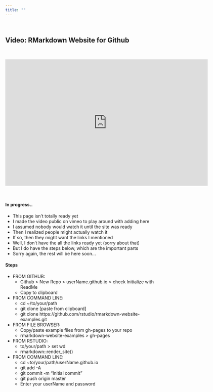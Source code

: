 ```yaml
---
title: ""
---
```


<br>

## Video: RMarkdown Website for Github

<br>

<iframe src="https://player.vimeo.com/video/225346164" width="640" height="400" frameborder="0" webkitallowfullscreen mozallowfullscreen allowfullscreen></iframe>

<br>

#### In progress..
* This page isn't totally ready yet
* I made the video public on vimeo to play around with adding here
* I assumed nobody would watch it until the site was ready
* Then I realized people might actually watch it
* If so, then they might want the links I mentioned
* Well, I don't have the all the links ready yet (sorry about that)
* But I do have the steps below, which are the important parts
* Sorry again, the rest will be here soon...

#### Steps
* FROM GITHUB:
    + Github > New Repo > userName.github.io > check Initialize with ReadMe
    + Copy to clipboard
* FROM COMMAND LINE:
    + cd ~/to/your/path
    + git clone [paste from clipboard]
    + git clone https://github.com/rstudio/rmarkdown-website-examples.git
* FROM FILE BROWSER:
    + Copy/paste example files from gh-pages to your repo
    + rmarkdown-website-examples > gh-pages
* FROM RSTUDIO:
    + to/your/path > set wd
    + rmarkdown::render_site()
* FROM COMMAND LINE:
    + cd ~to/your/path/userName.github.io
    + git add -A
    + git commit -m "Initial commit"
    + git push origin master
    + Enter your userName and password

